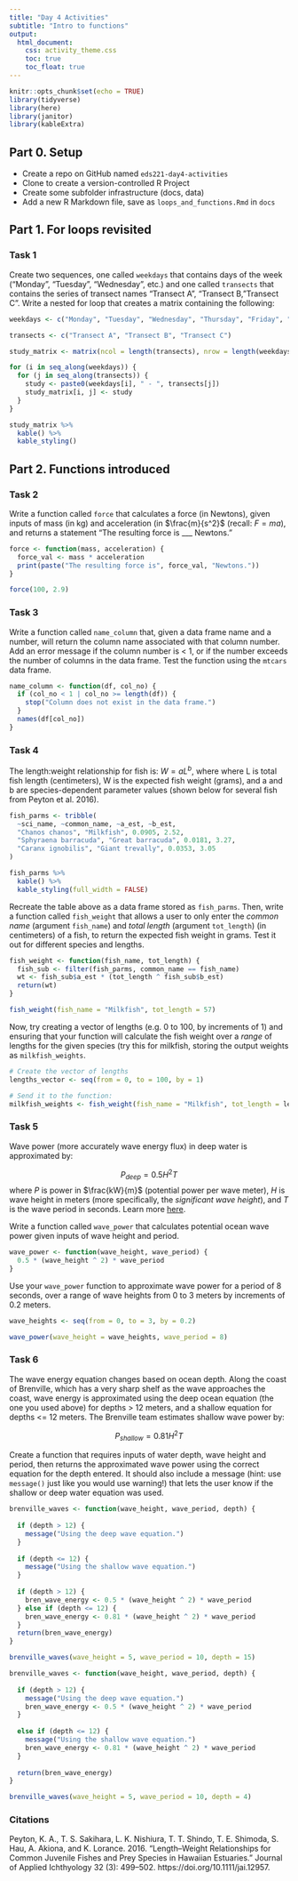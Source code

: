 ```yaml
---
title: "Day 4 Activities"
subtitle: "Intro to functions"
output: 
  html_document:
    css: activity_theme.css
    toc: true
    toc_float: true
---
```


```r
knitr::opts_chunk$set(echo = TRUE)
library(tidyverse)
library(here)
library(janitor)
library(kableExtra)
```

## Part 0. Setup

- Create a repo on GitHub named `eds221-day4-activities`
- Clone to create a version-controlled R Project
- Create some subfolder infrastructure (docs, data)
- Add a new R Markdown file, save as `loops_and_functions.Rmd` in `docs`

## Part 1. For loops revisited

### Task 1

Create two sequences, one called `weekdays` that contains days of the week ("Monday", "Tuesday", "Wednesday", etc.) and one called `transects` that contains the series of transect names "Transect A", "Transect B, "Transect C". Write a nested for loop that creates a matrix containing the following: 


```r
weekdays <- c("Monday", "Tuesday", "Wednesday", "Thursday", "Friday", "Saturday", "Sunday")

transects <- c("Transect A", "Transect B", "Transect C")

study_matrix <- matrix(ncol = length(transects), nrow = length(weekdays))

for (i in seq_along(weekdays)) {
  for (j in seq_along(transects)) {
    study <- paste0(weekdays[i], " - ", transects[j])
    study_matrix[i, j] <- study
  }
}

study_matrix %>% 
  kable() %>% 
  kable_styling()
```

## Part 2. Functions introduced

### Task 2

Write a function called `force` that calculates a force (in Newtons), given inputs of mass (in kg) and acceleration (in $\frac{m}{s^2}$ (recall: $F = ma$), and returns a statement "The resulting force is ___ Newtons."

```r
force <- function(mass, acceleration) {
  force_val <- mass * acceleration
  print(paste("The resulting force is", force_val, "Newtons."))
}

force(100, 2.9)
```


### Task 3

Write a function called `name_column` that, given a data frame name and a number, will return the column name associated with that column number. Add an error message if the column number is < 1, or if the number exceeds the number of columns in the data frame. Test the function using the `mtcars` data frame.

```r
name_column <- function(df, col_no) {
  if (col_no < 1 | col_no >= length(df)) {
    stop("Column does not exist in the data frame.")
  }
  names(df[col_no])
}
```

### Task 4

The length:weight relationship for fish is: $W=aL^b$, where where L is total fish length (centimeters), W is the expected fish weight (grams), and a and b are species-dependent parameter values (shown below for several fish from Peyton et al. 2016).

```r
fish_parms <- tribble(
  ~sci_name, ~common_name, ~a_est, ~b_est,
  "Chanos chanos", "Milkfish", 0.0905, 2.52,
  "Sphyraena barracuda", "Great barracuda", 0.0181, 3.27,
  "Caranx ignobilis", "Giant trevally", 0.0353, 3.05
)

fish_parms %>% 
  kable() %>% 
  kable_styling(full_width = FALSE)
```
Recreate the table above as a data frame stored as `fish_parms`. Then, write a function called `fish_weight` that allows a user to only enter the *common name* (argument `fish_name`) and *total length* (argument `tot_length`) (in centimeters) of a fish, to return the expected fish weight in grams. Test it out for different species and lengths. 

```r

fish_weight <- function(fish_name, tot_length) {
  fish_sub <- filter(fish_parms, common_name == fish_name)
  wt <- fish_sub$a_est * (tot_length ^ fish_sub$b_est)
  return(wt)
}

fish_weight(fish_name = "Milkfish", tot_length = 57)

```

Now, try creating a vector of lengths (e.g. 0 to 100, by increments of 1) and ensuring that your function will calculate the fish weight over a *range* of lengths for the given species (try this for milkfish, storing the output weights as `milkfish_weights`.

```r
# Create the vector of lengths
lengths_vector <- seq(from = 0, to = 100, by = 1)

# Send it to the function: 
milkfish_weights <- fish_weight(fish_name = "Milkfish", tot_length = lengths_vector)
```

### Task 5

Wave power (more accurately wave energy flux) in deep water is approximated by: 

$$P_{deep}=0.5 H^2 T$$
where $P$ is power in $\frac{kW}{m}$ (potential power per wave meter), $H$ is wave height in meters (more specifically, the *significant wave height*), and $T$ is the wave period in seconds. Learn more [here](https://en.wikipedia.org/wiki/Wave_power).

Write a function called `wave_power` that calculates potential ocean wave power given inputs of wave height and period. 

```r
wave_power <- function(wave_height, wave_period) {
  0.5 * (wave_height ^ 2) * wave_period
}
```

Use your `wave_power` function to approximate wave power for a period of 8 seconds, over a range of wave heights from 0 to 3 meters by increments of 0.2 meters.

```r
wave_heights <- seq(from = 0, to = 3, by = 0.2)

wave_power(wave_height = wave_heights, wave_period = 8)

```

### Task 6

The wave energy equation changes based on ocean depth. Along the coast of Brenville, which has a very sharp shelf as the wave approaches the coast, wave energy is approximated using the deep ocean equation (the one you used above) for depths > 12 meters, and a shallow equation for depths <= 12 meters. The Brenville team estimates shallow wave power by:

$$P_{shallow}=0.81 H^2 T$$

Create a function that requires inputs of water depth, wave height and period, then returns the approximated wave power using the correct equation for the depth entered. It should also include a message (hint: use `message()` just like you would use warning!) that lets the user know if the shallow or deep water equation was used. 

```r

brenville_waves <- function(wave_height, wave_period, depth) {
  
  if (depth > 12) {
    message("Using the deep wave equation.")
  }
  
  if (depth <= 12) {
    message("Using the shallow wave equation.")
  }
  
  if (depth > 12) {
    bren_wave_energy <- 0.5 * (wave_height ^ 2) * wave_period
  } else if (depth <= 12) {
    bren_wave_energy <- 0.81 * (wave_height ^ 2) * wave_period
  }
  return(bren_wave_energy)
}

brenville_waves(wave_height = 5, wave_period = 10, depth = 15)


```

```r
brenville_waves <- function(wave_height, wave_period, depth) {
  
  if (depth > 12) {
    message("Using the deep wave equation.")
    bren_wave_energy <- 0.5 * (wave_height ^ 2) * wave_period
  }
  
  else if (depth <= 12) {
    message("Using the shallow wave equation.")
    bren_wave_energy <- 0.81 * (wave_height ^ 2) * wave_period
  }
  
  return(bren_wave_energy)
}

brenville_waves(wave_height = 5, wave_period = 10, depth = 4)
```


<!---
### Task 6

Bacterial growth is modeled by $$C_t = C_0e^{rt}$$

where $C_t$ is the estimated population size at any time $t$, $C_0$ is the original population (cells / mL), $r$ is the intrinsic growth rate (usually in 1 / hr), and $t$ is time duration in hours. 

Write a function that has arguments for a starting population size `pop_0` and a maximum time duration over which to model growth `t_max` (in hours). Create a function that accepts those arguments, then estimates the population from time = 0 to time = t_max (by increments of 1 hour), for growth rates from 0.10 to 0.50 (by increments of 0.05). 

```r


bacteria_fun <- function(pop_0, t_max) {
  
  rate_sequence <- seq(from = 0.10, to = 0.50, by = 0.05)
  time_sequence <- seq(from = 0, to = t_max, by = 1)
  
  for (i in seq_along(rate_sequence)) {
    for (j in seq_along(time_sequence)) {
      pop_t <- pop_0 * exp(rate_sequence[i] * time_sequence[j])
      print(pop_t)
    }
  }
}

my_test <- bacteria_fun(pop_0 = 5000, t_max = 20)
```

--->



### Citations

Peyton, K. A., T. S. Sakihara, L. K. Nishiura, T. T. Shindo, T. E. Shimoda, S. Hau, A. Akiona, and K. Lorance. 2016. “Length–Weight Relationships for Common Juvenile Fishes and Prey Species in Hawaiian Estuaries.” Journal of Applied Ichthyology 32 (3): 499–502. https://doi.org/10.1111/jai.12957. 
